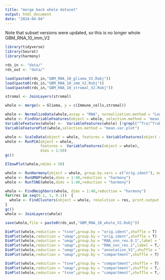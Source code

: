 ```yaml
---
title: "merge back whole dataset"
output: html_document
date: "2024-04-04"
---
```


Note that subset versions were updated, so this is no longer whole GBM_RNA_10_imm_V2

```r
library(tidyverse)
library(Seurat)
library(harmony)
```

```r
rds_in <- "data/"
rds_out <- "data/"
```

```r
load(paste0(rds_in,"GBM_RNA_10_glioma_V2.Robj"))
load(paste0(rds_in,"GBM_RNA_10_imm_V2.Robj"))
load(paste0(rds_in,"GBM_RNA_10_stromal_V2.Robj"))
```

```r
stromal <- JoinLayers(stromal)
```

```r
whole <- merge(x = Glioma, y = c(Immune_cells,stromal))
```

```r
whole <- NormalizeData(whole,assay = "RNA", normalization.method = "LogNormalize", scale.factor = 10000)
whole <- FindVariableFeatures(object = whole, selection.method = 'mean.var.plot', mean.cutoff = c(0.025, 5), dispersion.cutoff = c(0.55, Inf))
VariableFeatures(whole) <-  VariableFeatures(whole) [!grepl("^Tra|^Trab|^Igh|^Igk|Mamu-a", VariableFeatures(whole))]
VariableFeaturePlot(whole,selection.method = "mean.var.plot")

whole <- ScaleData(object = whole, features = VariableFeatures(object = whole), vars.to.regress = c("nCount_RNA", "percent.mt"))
whole <- RunPCA(object = whole,
                features =  VariableFeatures(object = whole),
                dims = 1:50)
gc()

ElbowPlot(whole,ndims = 50)
```


```r
whole <- RunHarmony(object = whole, group.by.vars = c("orig.ident"), max.iter.harmony = 20)
whole <- RunUMAP(whole,dims = 1:40,reduction = "harmony")
whole <- RunTSNE(whole,dims = 1:40,reduction = "harmony")

whole <- FindNeighbors(whole, dims = 1:40,reduction = "harmony")
for(res in seq(0.1, 1, 0.1))  {   
  whole <- FindClusters(object = whole, resolution = res, print.output = 0, save.SNN = TRUE)
} 
gc()
whole <- JoinLayers(whole)
```

```r
save(whole,file = paste0(rds_out,"GBM_RNA_10_whole_V2.Robj"))
```

```r
DimPlot(whole,reduction = "tsne",group.by = "orig.ident",shuffle = T)
DimPlot(whole,reduction = "umap",group.by = "orig.ident",shuffle = T)
DimPlot(whole,reduction = "umap",group.by = "RNA_snn_res.0.1",label = T,split.by = "progress")
DimPlot(whole,reduction = "umap",group.by = "RNA_snn_res.1",label = T,split.by = "progress")
DimPlot(whole,reduction = "umap",group.by = "annotation_V1",shuffle = T)
DimPlot(whole,reduction = "umap",group.by = "compartment",shuffle = T)
```
```r
DimPlot(whole,reduction = "tsne",group.by = "compartment",shuffle = T)
DimPlot(whole,reduction = "umap",group.by = "compartment",shuffle = T,split.by = "progress")
DimPlot(whole,reduction = "tsne",group.by = "compartment",shuffle = T,split.by = "progress")
```

